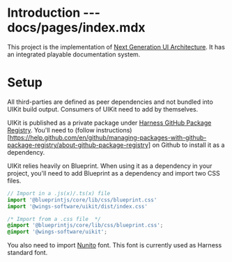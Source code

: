# Introduction --- docs/pages/index.mdx

This project is the implementation of [Next Generation UI Architecture](https://docs.google.com/document/d/1oe_cHcDyYhwjJ6QZqyOIlpUWGgYyeCIBfUOdElg2rBg/edit#heading=h.41cp29fl3vvn). It has an integrated playable documentation system.

# Setup

All third-parties are defined as peer dependencies and not bundled into UIKit build output. Consumers of UIKit need to add by themselves.

UIKit is published as a private package under [Harness GitHub Package Registry](https://github.com/orgs/wings-software/packages). You'll need to (follow instructions)[https://help.github.com/en/github/managing-packages-with-github-package-registry/about-github-package-registry] on Github to install it as a dependency.

UIKit relies heavily on Blueprint. When using it as a dependency in your project, you'll need to add Blueprint as a dependency and import two CSS files.

```js
// Import in a .js(x)/.ts(x) file
import '@blueprintjs/core/lib/css/blueprint.css'
import '@wings-software/uikit/dist/index.css'
```

```css
/* Import from a .css file  */
@import '@blueprintjs/core/lib/css/blueprint.css';
@import '@wings-software/uikit';
```

You also need to import [Nunito](https://fonts.google.com/specimen/Nunito?selection.family=Nunito) font. This font is currently used as Harness standard font.
